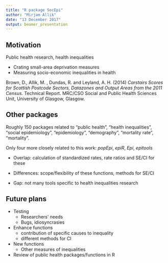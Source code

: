 ```yaml
---
title: "R package SocEpi"
author: "Mirjam Allik"
date: "13 December 2017"
output: beamer_presentation
---
```



## Motivation

Public health research, health inequalities

- Crating small-area deprivation measures
- Measuring socio-economic inequalities in health

Brown, D., Allik, M. , Dundas, R. and Leyland, A. H. (2014) *Carstairs Scores for Scottish Postcode Sectors, Datazones and Output Areas from the 2011 Census.* Technical Report. MRC/CSO Social and Public Health Sciences Unit, University of Glasgow, Glasgow.


## Other packages

Roughly 150 packages related to "public health", "health inequalities", "social epidemiology", "epidemiology", "demography", "mortality rate", "mortality".

Only four more closely related to this work: *popEpi*, *epiR*, *Epi*, *epitools*

- Overlap: calculation of standardized rates, rate ratios and SE/CI for these

- Differences: scope/flexibility of these functions, methods for SE/CI

- Gap: not many tools specific to health inequalities research


## Future plans

- Testing 
    + Researchers' needs
    + Bugs, idiosyncrasies
- Enhance functions
    + contribution of specific causes to inequality
    + different methods for CI
- New functions
    + Other measures of inequalities
- Review of public health packages/functions in R



